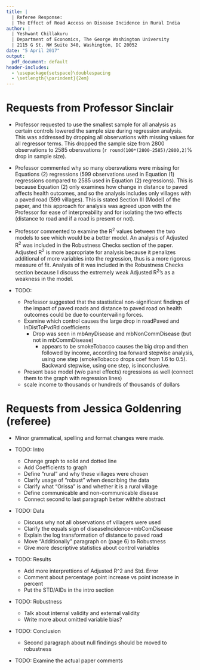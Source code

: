 ```yaml
---
title: |
  | Referee Response: 
  | The Effect of Road Access on Disease Incidence in Rural India
author: | 
  | Yeshwant Chillakuru
  | Department of Economics, The George Washington University
  | 2115 G St. NW Suite 340, Washington, DC 20052
date: "5 April 2017"
output:
  pdf_document: default
header-includes:
  - \usepackage{setspace}\doublespacing
  - \setlength{\parindent}{2em}
---
```


# Requests from Professor Sinclair
  
  * Professor requested to use the smallest sample for all analysis as certain controls lowered the sample size during regression analysis. This was addressed by dropping all observations with missing values for all regressor terms. This dropped the sample size from 2800 observations to 2585 obersvations (`r round(100*(2800-2585)/2800,2)`% drop in sample size).
  * Professor commented why so many obersvations were missing for Equations (2) regressions (599 observations used in Equation (1) regressions compared to 2585 used in Equation (2) regressions). This is because Equation (2) only examines how change in distance to paved affects health outcomes, and so the analysis includes only villages with a paved road (599 villages). This is stated Section III (Model) of the paper, and this approach for analysis was agreed upon with the Professor for ease of interpreability and for isolating the two effects (distance to road and if a road is present or not).
  * Professor commented to examine the R^2^ values between the two models to see which would be a better model. An analysis of Adjusted R^2^ was included in the Robustness Checks section of the paper. Adjusted R^2^ is more appropriate for analysis because it penalizes additional of more variables into the regression, thus is a more rigorous measure of fit. Analysis of it was included in the Robustness Checks section because I discuss the extremely weak Adjusted R^2^'s as a weakness in the model.


  * TODO:
    * Professor suggested that the stastistical non-significant findings of the impact of paved roads and distance to paved road on health outcomes could be due to countervailing forces.
    * Examine which control causes the large drop in roadPaved and lnDistToPvdRd coefficients
      * Drop was seen in mbAnyDisease and mbNonCommDisease (but not in mbCommDisease)
        * appears to be smokeTobacco causes the big drop and then followed by income, according toa forward stepwise analysis, using one step (smokeTobacco drops coef from 1.6 to 0.5). Backward stepwise, using one step, is inconclusive.
    * Present base model (w/o panel effects) regressions as well (connect them to the graph with regression lines)
    * scale income to thousands or hundreds of thousands of dollars

# Requests from Jessica Goldenring (referee)

  * Minor grammatical, spelling and format changes were made.

  * TODO: Intro
    * Change graph to solid and dotted line
    * Add Coefficients to graph
    * Define "rural" and why these villages were chosen
    * Clarify usage of "robust" when describing the data
    * Clarify what "Orissa" is and whether it is a rural village
    * Define communicable and non-communicable disease
    * Connect second to last paragraph better withthe abstract
  
  * TODO: Data
    * Discuss why not all observations of villagers were used
    * Clarify the equals sign of diseaseIncidence=mbComDisease
    * Explain the log transformation of distance to paved road
    * Move "Additionally" paragraph on (page 6) to Robustness
    * Give more descriptive statistics about control variables
    
  * TODO: Results
    * Add more interprettions of Adjusted R^2 and Std. Error
    * Comment about percentage point increase vs point increase in percent
    * Put the STD/AIDs in the intro section
    
  * TODO: Robustness
    * Talk about internal validity and external validity
    * Write more about omitted variable bias?
    
  * TODO: Conclusion
    * Second paragraph about null findings should be moved to robustness
    
  * TODO: Examine the actual paper comments
    
    
    
    
